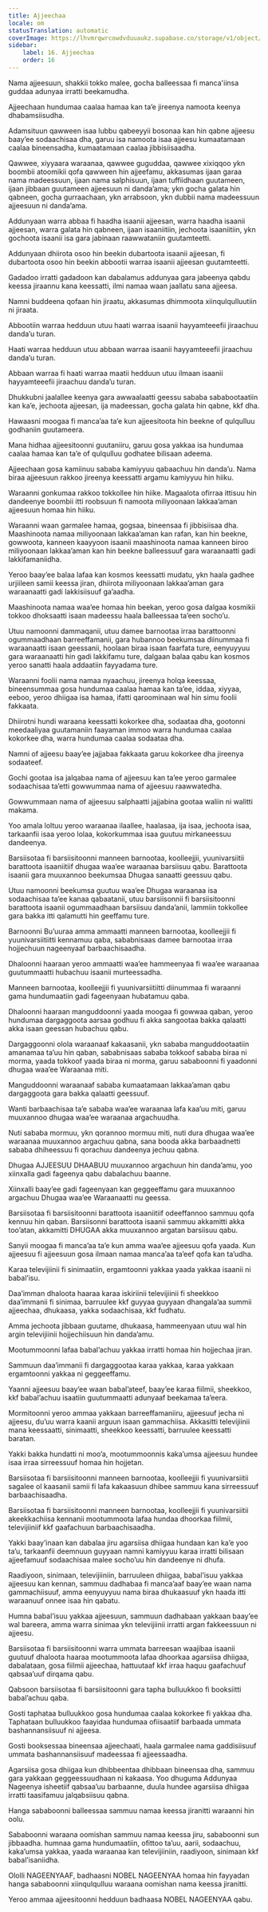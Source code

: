 ```yaml
---
title: Ajjeechaa
locale: om
statusTranslation: automatic
coverImage: https://lhvmrqwrcowdvduuaukz.supabase.co/storage/v1/object/public/strapi-uploads/small_cover-educacion-fundamental.webp-2d51a7828a2b1309555be27f7e2a61a0.webp
sidebar:
    label: 16. Ajjeechaa
    order: 16
---
```

Nama ajjeesuun, shakkii tokko malee, gocha balleessaa fi manca'iinsa guddaa adunyaa irratti beekamudha.

Ajjeechaan hundumaa caalaa hamaa kan ta’e jireenya namoota keenya dhabamsiisudha.

Adamsituun qawween isaa lubbu qabeeyyii bosonaa kan hin qabne ajjeesu baay’ee sodaachisaa dha, garuu isa namoota isaa ajjeesu kumaatamaan caalaa bineensadha, kumaatamaan caalaa jibbisiisaadha.

Qawwee, xiyyaara waraanaa, qawwee guguddaa, qawwee xixiqqoo ykn boombii atoomikii qofa qawween hin ajjeefamu, akkasumas ijaan garaa nama madeessuun, ijaan nama salphisuun, ijaan tuffiidhaan guutameen, ijaan jibbaan guutameen ajjeesuun ni danda’ama; ykn gocha galata hin qabneen, gocha gurraachaan, ykn arrabsoon, ykn dubbii nama madeessuun ajjeesuun ni danda’ama.

Addunyaan warra abbaa fi haadha isaanii ajjeesan, warra haadha isaanii ajjeesan, warra galata hin qabneen, ijaan isaaniitiin, jechoota isaaniitiin, ykn gochoota isaanii isa gara jabinaan raawwataniin guutamteetti.

Addunyaan dhiirota osoo hin beekin dubartoota isaanii ajjeesan, fi dubartoota osoo hin beekin abbootii warraa isaanii ajjeesan guutamteetti.

Gadadoo irratti gadadoon kan dabalamus addunyaa gara jabeenya qabdu keessa jiraannu kana keessatti, ilmi namaa waan jaallatu sana ajjeesa.

Namni buddeena qofaan hin jiraatu, akkasumas dhimmoota xiinqulqulluutiin ni jiraata.

Abbootiin warraa hedduun utuu haati warraa isaanii hayyamteeefii jiraachuu danda’u turan.

Haati warraa hedduun utuu abbaan warraa isaanii hayyamteeefii jiraachuu danda’u turan.

Abbaan warraa fi haati warraa maatii hedduun utuu ilmaan isaanii hayyamteeefii jiraachuu danda’u turan.

Dhukkubni jaalallee keenya gara awwaalaatti geessu sababa sababootaatiin kan ka’e, jechoota ajjeesan, ija madeessan, gocha galata hin qabne, kkf dha.

Hawaasni moogaa fi manca’aa ta’e kun ajjeesitoota hin beekne of qulqulluu godhaniin guutameera.

Mana hidhaa ajjeesitoonni guutaniiru, garuu gosa yakkaa isa hundumaa caalaa hamaa kan ta’e of qulqulluu godhatee bilisaan adeema.

Ajjeechaan gosa kamiinuu sababa kamiyyuu qabaachuu hin danda’u. Nama biraa ajjeesuun rakkoo jireenya keessatti argamu kamiyyuu hin hiiku.

Waraanni gonkumaa rakkoo tokkollee hin hiike. Magaalota ofirraa ittisuu hin dandeenye boombii itti roobsuun fi namoota miliyoonaan lakkaa’aman ajjeesuun homaa hin hiiku.

Waraanni waan garmalee hamaa, gogsaa, bineensaa fi jibbisiisaa dha. Maashinoota namaa miliyoonaan lakkaa’aman kan rafan, kan hin beekne, gowwoota, kanneen kaayyoon isaanii maashinoota namaa kanneen biroo miliyoonaan lakkaa’aman kan hin beekne balleessuuf gara waraanaatti gadi lakkifamaniidha.

Yeroo baay’ee balaa lafaa kan kosmos keessatti mudatu, ykn haala gadhee urjiileen samii keessa jiran, dhiirota miliyoonaan lakkaa’aman gara waraanaatti gadi lakkisiisuuf ga’aadha.

Maashinoota namaa waa’ee homaa hin beekan, yeroo gosa dalgaa kosmikii tokkoo dhoksaatti isaan madeessu haala balleessaa ta’een socho’u.

Utuu namoonni dammaqanii, utuu damee barnootaa irraa barattoonni ogummaadhaan barreeffamanii, gara hubannoo beekumsaa diinummaa fi waraanaatti isaan geessanii, hoolaan biraa isaan faarfata ture, eenyuyyuu gara waraanaatti hin gadi lakkifamu ture, dalgaan balaa qabu kan kosmos yeroo sanatti haala addaatiin fayyadama ture.

Waraanni foolii nama namaa nyaachuu, jireenya holqa keessaa, bineensummaa gosa hundumaa caalaa hamaa kan ta’ee, iddaa, xiyyaa, eeboo, yeroo dhiigaa isa hamaa, ifatti qaroominaan wal hin simu foolii fakkaata.

Dhiirotni hundi waraana keessatti kokorkee dha, sodaataa dha, gootonni meedaaliyaa guutamaniin faayaman immoo warra hundumaa caalaa kokorkee dha, warra hundumaa caalaa sodaataa dha.

Namni of ajjeesu baay’ee jajjabaa fakkaata garuu kokorkee dha jireenya sodaateef.

Gochi gootaa isa jalqabaa nama of ajjeesuu kan ta’ee yeroo garmalee sodaachisaa ta’etti gowwummaa nama of ajjeesuu raawwatedha.

Gowwummaan nama of ajjeesuu salphaatti jajjabina gootaa waliin ni walitti makama.

Yoo amala loltuu yeroo waraanaa ilaallee, haalasaa, ija isaa, jechoota isaa, tarkaanfii isaa yeroo lolaa, kokorkummaa isaa guutuu mirkaneessuu dandeenya.

Barsiisotaa fi barsiisitoonni manneen barnootaa, koolleejjii, yuunivarsiitii barattoota isaaniitiif dhugaa waa’ee waraanaa barsiisuu qabu. Barattoota isaanii gara muuxannoo beekumsaa Dhugaa sanaatti geessuu qabu.

Utuu namoonni beekumsa guutuu waa’ee Dhugaa waraanaa isa sodaachisaa ta’ee kanaa qabaatanii, utuu barsiisonnii fi barsiisitoonni barattoota isaanii ogummaadhaan barsiisuu danda’anii, lammiin tokkollee gara bakka itti qalamutti hin geeffamu ture.

Barnoonni Bu’uuraa amma ammaatti manneen barnootaa, koolleejjii fi yuunivarsiitiitti kennamuu qaba, sababnisaas damee barnootaa irraa hojjechuun nageenyaaf barbaachisaadha.

Dhaloonni haaraan yeroo ammaatti waa’ee hammeenyaa fi waa’ee waraanaa guutummaatti hubachuu isaanii murteessadha.

Manneen barnootaa, koolleejjii fi yuunivarsiitiitti diinummaa fi waraanni gama hundumaatiin gadi fageenyaan hubatamuu qaba.

Dhaloonni haaraan manguddoonni yaada moogaa fi gowwaa qaban, yeroo hundumaa dargaggoota aarsaa godhuu fi akka sangootaa bakka qalaatti akka isaan geessan hubachuu qabu.

Dargaggoonni olola waraanaaf kakaasanii, ykn sababa manguddootaatiin amanamaa ta’uu hin qaban, sababnisaas sababa tokkoof sababa biraa ni morma, yaada tokkoof yaada biraa ni morma, garuu sababoonni fi yaadonni dhugaa waa’ee Waraanaa miti.

Manguddoonni waraanaaf sababa kumaatamaan lakkaa’aman qabu dargaggoota gara bakka qalaatti geessuuf.

Wanti barbaachisaa ta’e sababa waa’ee waraanaa lafa kaa’uu miti, garuu muuxannoo dhugaa waa’ee waraanaa argachuudha.

Nuti sababa mormuu, ykn qorannoo mormuu miti, nuti dura dhugaa waa’ee waraanaa muuxannoo argachuu qabna, sana booda akka barbaadnetti sababa dhiheessuu fi qorachuu dandeenya jechuu qabna.

Dhugaa AJJEESUU DHAABUU muuxannoo argachuun hin danda’amu, yoo xiinxalla gadi fageenya qabu dabalachuu baanne.

Xiinxalli baay’ee gadi fageenyaan kan geggeeffamu gara muuxannoo argachuu Dhugaa waa’ee Waraanaatti nu geessa.

Barsiisotaa fi barsiisitoonni barattoota isaaniitiif odeeffannoo sammuu qofa kennuu hin qaban. Barsiisonni barattoota isaanii sammuu akkamitti akka too’atan, akkamitti DHUGAA akka muuxannoo argatan barsiisuu qabu.

Sanyii moogaa fi manca’aa ta’e kun amma waa’ee ajjeesuu qofa yaada. Kun ajjeesuu fi ajjeesuun gosa ilmaan namaa manca’aa ta’eef qofa kan ta’udha.

Karaa televijiinii fi sinimaatiin, ergamtoonni yakkaa yaada yakkaa isaanii ni babal’isu.

Daa’imman dhaloota haaraa karaa iskiriinii televijiinii fi sheekkoo daa’immanii fi sinimaa, barruulee kkf guyyaa guyyaan dhangala’aa summii ajjeechaa, dhukaasa, yakka sodaachisaa, kkf fudhatu.

Amma jechoota jibbaan guutame, dhukaasa, hammeenyaan utuu wal hin argin televijiinii hojjechiisuun hin danda’amu.

Mootummoonni lafaa babal’achuu yakkaa irratti homaa hin hojjechaa jiran.

Sammuun daa’immanii fi dargaggootaa karaa yakkaa, karaa yakkaan ergamtoonni yakkaa ni geggeeffamu.

Yaanni ajjeesuu baay’ee waan babal’ateef, baay’ee karaa fiilmii, sheekkoo, kkf babal’achuu isaatiin guutummaatti adunyaaf beekamaa ta’eera.

Mormitoonni yeroo ammaa yakkaan barreeffamaniiru, ajjeesuuf jecha ni ajjeesu, du’uu warra kaanii arguun isaan gammachiisa. Akkasitti televijiinii mana keessaatti, sinimaatti, sheekkoo keessatti, barruulee keessatti baratan.

Yakki bakka hundatti ni moo’a, mootummoonnis kaka’umsa ajjeesuu hundee isaa irraa sirreessuuf homaa hin hojjetan.

Barsiisotaa fi barsiisitoonni manneen barnootaa, koolleejjii fi yuunivarsiitii sagalee ol kaasanii samii fi lafa kakaasuun dhibee sammuu kana sirreessuuf barbaachisaadha.

Barsiisotaa fi barsiisitoonni manneen barnootaa, koolleejjii fi yuunivarsiitii akeekkachiisa kennanii mootummoota lafaa hundaa dhoorkaa fiilmii, televijiiniif kkf gaafachuun barbaachisaadha.

Yakki baay’inaan kan dabalaa jiru agarsiisa dhiigaa hundaan kan ka’e yoo ta’u, tarkaanfii deemnuun guyyaan namni kamiyyuu karaa irratti bilisaan ajjeefamuuf sodaachisaa malee socho’uu hin dandeenye ni dhufa.

Raadiyoon, sinimaan, televijiiniin, barruuleen dhiigaa, babal’isuu yakkaa ajjeesuu kan kennan, sammuu dadhabaa fi manca’aaf baay’ee waan nama gammachiisuuf, amma eenyuyyuu nama biraa dhukaasuuf ykn haada itti waraanuuf onnee isaa hin qabatu.

Humna babal’isuu yakkaa ajjeesuun, sammuun dadhabaan yakkaan baay’ee wal bareera, amma warra sinimaa ykn televijiinii irratti argan fakkeessuun ni ajjeesu.

Barsiisotaa fi barsiisitoonni warra ummata barreesan waajibaa isaanii guutuuf dhaloota haaraa mootummoota lafaa dhoorkaa agarsiisa dhiigaa, dabalataan, gosa fiilmii ajjeechaa, hattuutaaf kkf irraa haquu gaafachuuf qabsaa’uuf dirqama qabu.

Qabsoon barsiisotaa fi barsiisitoonni gara tapha bulluukkoo fi booksiitti babal’achuu qaba.

Gosti taphataa bulluukkoo gosa hundumaa caalaa kokorkee fi yakkaa dha. Taphataan bulluukkoo faayidaa hundumaa ofiisaatiif barbaada ummata bashannansiisuuf ni ajjeesa.

Gosti booksessaa bineensaa ajjeechaati, haala garmalee nama gaddisiisuuf ummata bashannansiisuuf madeessaa fi ajjeessaadha.

Agarsiisa gosa dhiigaa kun dhibbeentaa dhibbaan bineensaa dha, sammuu gara yakkaan geggeessuudhaan ni kakaasa. Yoo dhuguma Addunyaa Nageenya isheetiif qabsaa’uu barbaanne, duula hundee agarsiisa dhiigaa irratti taasifamuu jalqabsiisuu qabna.

Hanga sababoonni balleessaa sammuu namaa keessa jiranitti waraanni hin oolu.

Sababoonni waraana oomishan sammuu namaa keessa jiru, sababoonni sun jibbaadha. humnaa gama hundumaatiin, ofittoo ta’uu, aarii, sodaachuu, kaka’umsa yakkaa, yaada waraanaa kan televijiiniin, raadiyoon, sinimaan kkf babal’isaniidha.

Ololli NAGEENYAAF, badhaasni NOBEL NAGEENYAA homaa hin fayyadan hanga sababoonni xiinqulqulluu waraana oomishan nama keessa jiranitti.

Yeroo ammaa ajjeesitoonni hedduun badhaasa NOBEL NAGEENYAA qabu.

